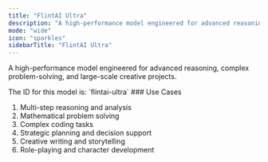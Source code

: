 ```yaml
---
title: "FlintAI Ultra"
description: "A high-performance model engineered for advanced reasoning."
mode: "wide"
icon: "sparkles"
sidebarTitle: "FlintAI Ultra"
---
```


A high-performance model engineered for advanced reasoning, complex problem-solving, and large-scale creative projects.

<Info>
  The ID for this model is: `flintai-ultra`
</Info>
### Use Cases

1. Multi-step reasoning and analysis
2. Mathematical problem solving
3. Complex coding tasks
4. Strategic planning and decision support
5. Creative writing and storytelling
6. Role-playing and character development